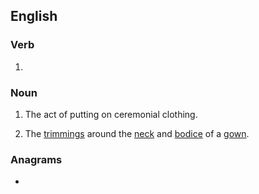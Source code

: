 ==English==

===Verb===
{{head|en|verb form}}

# {{present participle of|en|robe|nocat=1}}

===Noun===
{{en-noun|~}}

# The act of putting on ceremonial clothing.
# {{lb|en|historical|usually|in the plural}} The [[trimming]]s around the [[neck]] and [[bodice]] of a [[gown]].

===Anagrams===
* {{anagrams|en|a=bginor|Boring|boring|orbing}}